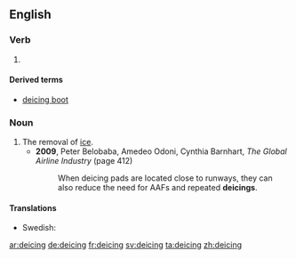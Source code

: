 ==English==

===Verb===
{{head|en|present participle}}

# {{present participle of|deice|lang=en|nocat=1}}

====Derived terms====
* [[deicing boot]]

===Noun===
{{en-noun}}

# The removal of [[ice]].
#* '''2009''', Peter Belobaba, Amedeo Odoni, Cynthia Barnhart, ''The Global Airline Industry'' (page 412)
#*: When deicing pads are located close to runways, they can also reduce the need for AAFs and repeated '''deicings'''.

====Translations====
{{trans-top|}}
{{trans-mid}}
* Swedish: {{t|sv|avisning|c}}
{{trans-bottom}}

[[ar:deicing]]
[[de:deicing]]
[[fr:deicing]]
[[sv:deicing]]
[[ta:deicing]]
[[zh:deicing]]